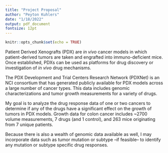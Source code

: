 ```yaml
---
title: "Project Proposal"
author: "Peyton Kuhlers"
date: "1/18/2022"
output: pdf_document
fontsize: 12pt
---
```


```r
knitr::opts_chunk$set(echo = TRUE)
```

Patient Derived Xenografts (PDX) are *in vivo* cancer models
in which patient-derived tumors are taken and engrafted into immuno-deficient mice.
Once established, PDXs can be used as platforms for drug discovery or
investigation of *in vivo* drug mechanisms.

The PDX Development and Trial Centers Research Network (PDXNet) is an
NCI consortium that has generated publicly available for
PDX models across a large number of cancer types.
This data includes genomic characterizations and tumor growth measurements for
a variety of drugs.

My goal is to analyze the drug response data of one or two
cancers to determine if any of the drugs have a significant effect 
on the growth of tumors in PDX models.
Growth data for colon cancer includes ~2700 volume measurements,
7 drugs (and 1 control), and 263 mice originating from 7 unique patients.

Because there is also a wealth of genomic data available as well,
I may incorporate data such as tumor mutation or subtype --if feasible--
to identify any mutation or subtype specific drug responses.